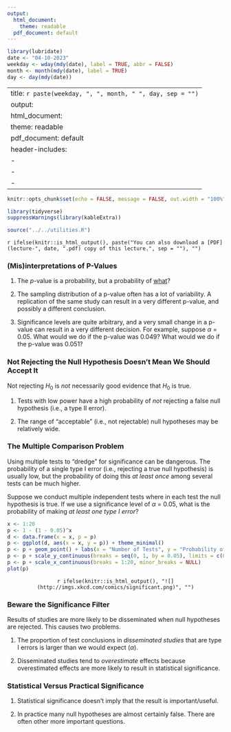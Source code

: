 ```yaml
---
output:
  html_document: 
    theme: readable
  pdf_document: default
---
```


```r
library(lubridate)
date <- "04-10-2023"
weekday <- wday(mdy(date), label = TRUE, abbr = FALSE)
month <- month(mdy(date), label = TRUE)
day <- day(mdy(date))
```

---
title: `r paste(weekday, ", ", month, " ", day, sep = "")`
output:
  html_document: 
    theme: readable
  pdf_document: default
header-includes:
  - \usepackage{float}
  - \usepackage{booktabs}
  - \usepackage{array}
---

```r
knitr::opts_chunk$set(echo = FALSE, message = FALSE, out.width = "100%", fig.align = "center", cache = FALSE, dev = ifelse(knitr::is_html_output(), "png", "pdf"))
```

```r
library(tidyverse)
suppressWarnings(library(kableExtra))
```

```r
source("../../utilities.R")
```

`r ifelse(knitr::is_html_output(), paste("You can also download a [PDF](lecture-", date, ".pdf) copy of this lecture.", sep = ""), "")`

### (Mis)interpretations of P-Values

1. The $p$-value is a probability, but a probability of [what](lecture-03-08-2023.html)? 

2. The sampling distribution of a p-value often has a lot of variability. A replication of the same study can result in a very different p-value, and possibly a different conclusion.

3. Significance levels are quite arbitrary, and a very small change in a p-value can result in a very different decision. For example, suppose $\alpha$ = 0.05. What would we do if the p-value was 0.049? What would we do if the p-value was 0.051? 

### Not Rejecting the Null Hypothesis Doesn't Mean We Should Accept It

Not rejecting $H_0$ is *not* necessarily good evidence that $H_0$ is true.

1. Tests with low power have a high probability of *not* rejecting a false null hypothesis (i.e., a type II error). 

0. The range of "acceptable" (i.e., not rejectable) null hypotheses may be relatively wide.

### The Multiple Comparison Problem

Using multiple tests to "dredge" for significance can be dangerous. The probability of a single type I error (i.e., rejecting a true null hypothesis) is usually low, but the probability of doing this *at least once* among several tests can be much higher.

Suppose we conduct multiple independent tests where in each test the null hypothesis is true. If we use a significance level of $\alpha$ = 0.05, what is the probability of making *at least one type I error*? 
```r
x <- 1:20
p <- 1 - (1 - 0.05)^x
d <- data.frame(x = x, p = p)
p <- ggplot(d, aes(x = x, y = p)) + theme_minimal() 
p <- p + geom_point() + labs(x = "Number of Tests", y = "Probability of One or More Type I Errors")
p <- p + scale_y_continuous(breaks = seq(0, 1, by = 0.05), limits = c(0,1), minor_breaks = NULL)
p <- p + scale_x_continuous(breaks = 1:20, minor_breaks = NULL)
plot(p)
```

<center>

`r ifelse(knitr::is_html_output(), "![](http://imgs.xkcd.com/comics/significant.png)", "")`

</center>

### Beware the Significance Filter

Results of studies are more likely to be disseminated when null hypotheses are rejected. This causes two problems.

1. The proportion of test conclusions in *disseminated studies* that are type I errors is larger than we would expect ($\alpha$).

0. Disseminated studies tend to *overestimate* effects because overestimated effects are more likely to result in statistical significance.

### Statistical Versus Practical Significance

1. Statistical significance doesn't imply that the result is important/useful.

2. In practice many null hypotheses are almost certainly false. There are often other more important questions. 
